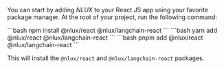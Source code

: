 
You can start by adding _NLUX_ to your React JS app using your favorite package manager.
At the root of your project, run the following command:

<Tabs groupId="package" queryString>
    <TabItem value="npm" label="NPM">
        ```bash
        npm install @nlux/react @nlux/langchain-react
        ```
    </TabItem>
    <TabItem value="yarn" label="Yarn">
        ```bash
        yarn add @nlux/react @nlux/langchain-react
        ```
    </TabItem>
    <TabItem value="pnpm" label="PNPM">
        ```bash
        pnpm add @nlux/react @nlux/langchain-react
        ```
    </TabItem>
</Tabs>

This will install the `@nlux/react` and `@nlux/langchain-react` packages.

